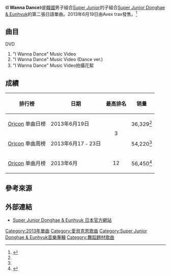 {{Infobox Single
| Name           = I Wanna Dance
| Cover          = I WANNA DANCE.jpg
| Caption     =《I Wanna Dance》專輯封面
| Artist         = [[Super_Junior_Donghae_&_Eunhyuk|Super Junior Donghae & Eunhyuk]]
| Album          = [[Hero_(Super_Junior專輯)|Hero]]》及《[[Ride_Me|Ride Me]]
| A-side         = 
| B-side         = 
| Released       = 2013年6月19日
| Format         = [[单曲|单曲]]
| Recorded       = 2013年
| Genre          = [[J-POP|J-POP]]、流行、舞曲
| Lenght         =
| Label          = [[Avex_trax|Avex trax]]
| Writer         = 
| Producer       = 
| Chart position = 
* 日榜最高排名第3位<small>（[[Oricon公信榜|Oricon]]）</small><ref name="Oricon1">{{cite web|url=http://mwave.interest.me/enewsworld/article/38885|title=Super Junior′s Donghae and Eunhyuk Nail a No. 3 Spot on the Oricon|publisher=CJ E&M enewsWorld|language=en|access-date=2013-06-26|archive-url=https://web.archive.org/web/20130629234359/http://mwave.interest.me/enewsworld/article/38885|archive-date=2013-06-29|dead-url=yes}}</ref>
* 週榜最高排名第3位<small>（[[Oricon公信榜|Oricon]]）</small><ref name="Oricon2">{{cite news|url=http://www.oricon.co.jp/rank/js/w/2013-07-01/|title=日本Oricon CD單曲周榜（2013年6月17日至23日）|publisher=[[oricon|oricon]]|language=ja|accessdate=2013-06-26|archive-date=2013-06-26|archive-url=https://web.archive.org/web/20130626121819/http://www.oricon.co.jp/rank/js/w/2013-07-01/|dead-url=no}}</ref> 
| Last single    = [[Oppa,_Oppa#日文單曲《Oppa,_Oppa》|Oppa, Oppa]]<br/>（2012年）
| This single    = '''I Wanna Dance'''<br/>（2013年）
| Next single    = [[Skeleton_(Donghae_&_Eunhyuk單曲)|Skeleton]]<br/>（2014年）
| Misc           =
}}
《'''I Wanna Dance'''》是[[韓國|韓國]]男子組合[[Super_Junior|Super Junior]]的子組合[[Super_Junior_Donghae_&_Eunhyuk|Super Junior Donghae & Eunhyuk]]的第二張日語單曲。2013年6月19日由Avex trax發售。<ref>{{cite news|url=http://news.xinhuanet.com/2013-06/19/c_132466935.htm|title = SJ东海银赫发行日文单曲《I Wanna Dance》|publisher=新華網|language=zh}}</ref>

==曲目== 
{{tracklist
| headline        = CD
| total_length    = 13:52
| title1          = I Wanna Dance
| note1           = 
| lyrics1         = 桜井紗良<br />Team One Sound
| music1          = Team One Sound
| length1         = 3:30
| title2          = Love That I Need
| note2           = feat. [[劉憲華|Henry]] of [[Super_Junior-M|SJM]]
| lyrics2         = miyakei
| music2          = [[劉憲華|NoizeBank]]
| length2         = 3:26
| title3          = I Wanna Dance
| note3           = Less Vocal
| lyrics3         = 
| music3          = Team One Sound
| length3         = 3:30
| title4          = Love That I Need
| note4           = Less Vocal
| lyrics4         =
| music4          = [[劉憲華|NoizeBank]]
| length4         = 3:26
}}

;DVD
# "I Wanna Dance" Music Video
# "I Wanna Dance" Music Video (Dance ver.)
# "I Wanna Dance" Music Video拍攝花絮

==成績==
{|class="wikitable" style="width:500px"
! 排行榜 !! 日期 !! 最高排名 !! 销量
|-
|[[Oricon|Oricon]] 单曲日榜
| 2013年6月19日
|rowspan="2"|<center>3</center>
|36,329<ref name="Oricon1" />
|-
|[[Oricon|Oricon]] 单曲周榜
| 2013年6月17﹣23日
|54,220<ref name="Oricon2" />
|-
|[[Oricon|Oricon]] 单曲月榜
| 2013年6月
| <center>12</center>
| 56,450<ref>{{cite web|url=http://www.oricon.co.jp/rank/js/m/2013-06/more/3/|title=CDシングル 月間ランキング-ORICON STYLE ランキング|publisher=Oricon.co.jp|language=ja|accessdate=2013-07-04|archive-date=2014-01-05|archive-url=https://web.archive.org/web/20140105133903/http://www.oricon.co.jp/rank/js/m/2013-06/more/3/|dead-url=no}}</ref>
|}

== 參考來源 ==
{{reflist}}

==外部連結==
*[http://superjunior-jp.net/de/ Super Junior Donghae & Eunhyuk 日本官方網站]{{Wayback|url=http://superjunior-jp.net/de/ |date=20140313081754 }}

{{Super Junior}}

[[Category:2013年單曲|Category:2013年單曲]]
[[Category:愛貝克思歌曲|Category:愛貝克思歌曲]]
[[Category:Super_Junior_Donghae_&_Eunhyuk音樂專輯|Category:Super Junior Donghae & Eunhyuk音樂專輯]]
[[Category:舞蹈題材歌曲|Category:舞蹈題材歌曲]]